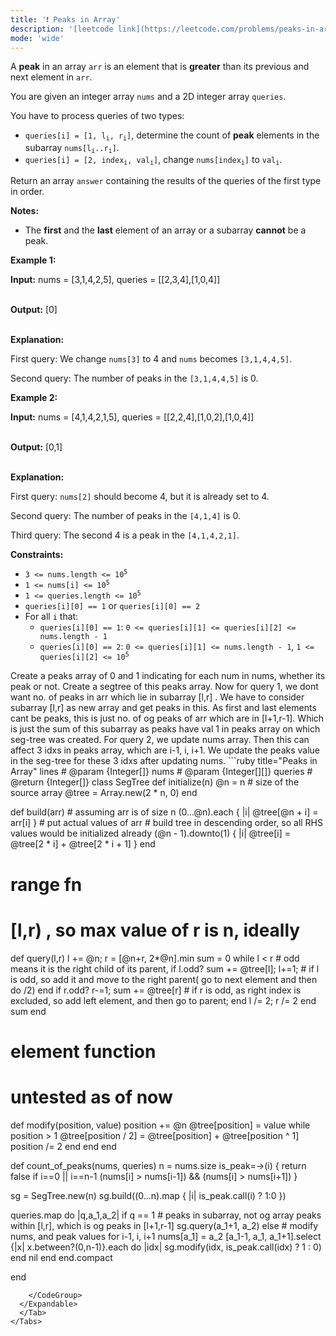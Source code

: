 ```yaml
---
title: '❗️ Peaks in Array'
description: '[leetcode link](https://leetcode.com/problems/peaks-in-array/description/)'
mode: 'wide'
---
```

<Tabs>
  <Tab title="Question" icon="circle-question" iconType="regular">
    <Card>
      <p>A <strong>peak</strong> in an array <code>arr</code> is an element that is <strong>greater</strong> than its previous and next element in <code>arr</code>.</p>  <p>You are given an integer array <code>nums</code> and a 2D integer array <code>queries</code>.</p>  <p>You have to process queries of two types:</p>  <ul>  <li><code>queries[i] = [1, l<sub>i</sub>, r<sub>i</sub>]</code>, determine the count of <strong>peak</strong> elements in the <span data-keyword="subarray">subarray</span> <code>nums[l<sub>i</sub>..r<sub>i</sub>]</code>.<!-- notionvc: 73b20b7c-e1ab-4dac-86d0-13761094a9ae --></li>  <li><code>queries[i] = [2, index<sub>i</sub>, val<sub>i</sub>]</code>, change <code>nums[index<sub>i</sub>]</code> to <code><font face="monospace">val<sub>i</sub></font></code>.</li> </ul>  <p>Return an array <code>answer</code> containing the results of the queries of the first type in order.<!-- notionvc: a9ccef22-4061-4b5a-b4cc-a2b2a0e12f30 --></p>  <p><strong>Notes:</strong></p>  <ul>  <li>The <strong>first</strong> and the <strong>last</strong> element of an array or a subarray<!-- notionvc: fcffef72-deb5-47cb-8719-3a3790102f73 --> <strong>cannot</strong> be a peak.</li> </ul>   <p><strong class="example">Example 1:</strong></p>  <div class="example-block"> <p><strong>Input:</strong> <span class="example-io">nums = [3,1,4,2,5], queries = [[2,3,4],[1,0,4]]</span></p>  <p><br/> <strong>Output:</strong> <span class="example-io">[0]</span></p>  <p><br/> <strong>Explanation:</strong></p>  <p>First query: We change <code>nums[3]</code> to 4 and <code>nums</code> becomes <code>[3,1,4,4,5]</code>.</p>  <p>Second query: The number of peaks in the <code>[3,1,4,4,5]</code> is 0.</p> </div>  <p><strong class="example">Example 2:</strong></p>  <div class="example-block"> <p><strong>Input:</strong> <span class="example-io">nums = [4,1,4,2,1,5], queries = [[2,2,4],[1,0,2],[1,0,4]]</span></p>  <p><br/> <strong>Output:</strong> <span class="example-io">[0,1]</span></p>  <p><br/> <strong>Explanation:</strong></p>  <p>First query: <code>nums[2]</code> should become 4, but it is already set to 4.</p>  <p>Second query: The number of peaks in the <code>[4,1,4]</code> is 0.</p>  <p>Third query: The second 4 is a peak in the <code>[4,1,4,2,1]</code>.</p> </div>   <p><strong>Constraints:</strong></p>  <ul>  <li><code>3 &lt;= nums.length &lt;= 10<sup>5</sup></code></li>  <li><code>1 &lt;= nums[i] &lt;= 10<sup>5</sup></code></li>  <li><code>1 &lt;= queries.length &lt;= 10<sup>5</sup></code></li>  <li><code>queries[i][0] == 1</code> or <code>queries[i][0] == 2</code></li>  <li>For all <code>i</code> that:  <ul>   <li><code>queries[i][0] == 1</code>: <code>0 &lt;= queries[i][1] &lt;= queries[i][2] &lt;= nums.length - 1</code></li>   <li><code>queries[i][0] == 2</code>: <code>0 &lt;= queries[i][1] &lt;= nums.length - 1</code>, <code>1 &lt;= queries[i][2] &lt;= 10<sup>5</sup></code></li>  </ul>  </li> </ul> 
    </Card>
  </Tab>
  <Tab title="Solution" icon="lightbulb" iconType="regular" >
    <Card>
      Create a peaks array of 0 and 1 indicating for each num in nums, whether its peak or not. Create a segtree of this peaks array. Now for query 1, we dont want no. of peaks in arr which lie in subarray [l,r] . We have to consider subarray [l,r] as new array and get peaks in this. As first and last elements cant be peaks, this is just no. of og peaks of arr which are in [l+1,r-1]. Which is just the sum of this subarray as peaks have val 1 in peaks array on which seg-tree was created. For query 2, we update nums array. Then this can affect 3 idxs in peaks array, which are i-1, i, i+1. We update the peaks value in the seg-tree for these 3 idxs after updating nums.
    </Card>
  <Expandable title="code">
    <CodeGroup dropdown>
```ruby title="Peaks in Array" lines
# @param {Integer[]} nums
# @param {Integer[][]} queries
# @return {Integer[]}
class SegTree
  def initialize(n)
    @n = n # size of the source array
    @tree = Array.new(2 * n, 0)
  end

  def build(arr)
    # assuming arr is of size n
    (0...@n).each { |i| @tree[@n + i] = arr[i] } # put actual values of arr
    # build tree in descending order, so all RHS values would be initialized already
    (@n - 1).downto(1) { |i| @tree[i] = @tree[2 * i] + @tree[2 * i + 1] }
  end

  # range fn
  # [l,r) , so max value of r is n, ideally
  def query(l,r)
    l += @n; r = [@n+r, 2*@n].min
    sum = 0
    while l < r
      # odd means it is the right child of its parent,
      if l.odd?
        sum += @tree[l]; l+=1; # if l is odd, so add it and move to the right parent( go to next element and then do /2)
      end
      if r.odd?
        r-=1; sum += @tree[r] # if r is odd, as right index is excluded, so add left element, and then go to parent;
      end
      l /= 2; r /= 2
    end
    sum
  end

  # element function
  # untested as of now
  def modify(position, value)
    position += @n
    @tree[position] = value
    while position > 1
      @tree[position / 2] = @tree[position] + @tree[position ^ 1]
      position /= 2
    end
  end
end

def count_of_peaks(nums, queries)
  n = nums.size
  is_peak=->(i) {
    return false if i==0 || i==n-1
    (nums[i] > nums[i-1]) && (nums[i] > nums[i+1])
  }
  
  sg = SegTree.new(n)
  sg.build((0...n).map { |i| is_peak.call(i) ? 1:0 })

  queries.map do |q,a_1,a_2|
    if q == 1
      # peaks in subarray, not og array peaks within [l,r], which is og peaks in [l+1,r-1]
      sg.query(a_1+1, a_2)
    else
      # modify nums, and peak values for i-1, i, i+1
      nums[a_1] = a_2
      [a_1-1, a_1, a_1+1].select {|x| x.between?(0,n-1)}.each do |idx|
        sg.modify(idx, is_peak.call(idx) ? 1 : 0)
      end
      nil
    end
  end.compact

end
```
    </CodeGroup>
  </Expandable>
  </Tab>
</Tabs>